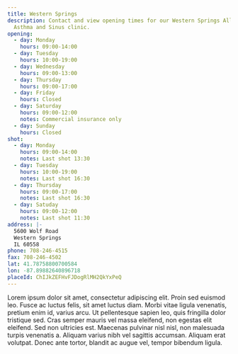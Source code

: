 ```yaml
---
title: Western Springs
description: Contact and view opening times for our Western Springs Allergy,
  Asthma and Sinus clinic.
opening:
  - day: Monday
    hours: 09:00-14:00
  - day: Tuesday
    hours: 10:00-19:00
  - day: Wednesday
    hours: 09:00-13:00
  - day: Thursday
    hours: 09:00-17:00
  - day: Friday
    hours: Closed
  - day: Saturday
    hours: 09:00-12:00
    notes: Commercial insurance only
  - day: Sunday
    hours: Closed
shot:
  - day: Monday
    hours: 09:00-14:00
    notes: Last shot 13:30
  - day: Tuesday
    hours: 10:00-19:00
    notes: Last shot 16:30
  - day: Thursday
    hours: 09:00-17:00
    notes: Last shot 16:30
  - day: Satuday
    hours: 09:00-12:00
    notes: Last shot 11:30
address: |-
  5600 Wolf Road
  Western Springs
  IL 60558
phone: 708-246-4515
fax: 708-246-4502
lat: 41.78758800700584
lon: -87.89882640896718
placeId: ChIJkZEFHvFJDogRlMH2QkYxPeQ
---
```

Lorem ipsum dolor sit amet, consectetur adipiscing elit. Proin sed euismod leo. Fusce ac luctus felis, sit amet luctus diam. Morbi vitae ligula venenatis, pretium enim id, varius arcu. Ut pellentesque sapien leo, quis fringilla dolor tristique sed. Cras semper mauris vel massa eleifend, non egestas elit eleifend. Sed non ultricies est. Maecenas pulvinar nisl nisl, non malesuada turpis venenatis a. Aliquam varius nibh vel sagittis accumsan. Aliquam erat volutpat. Donec ante tortor, blandit ac augue vel, tempor bibendum ligula.
